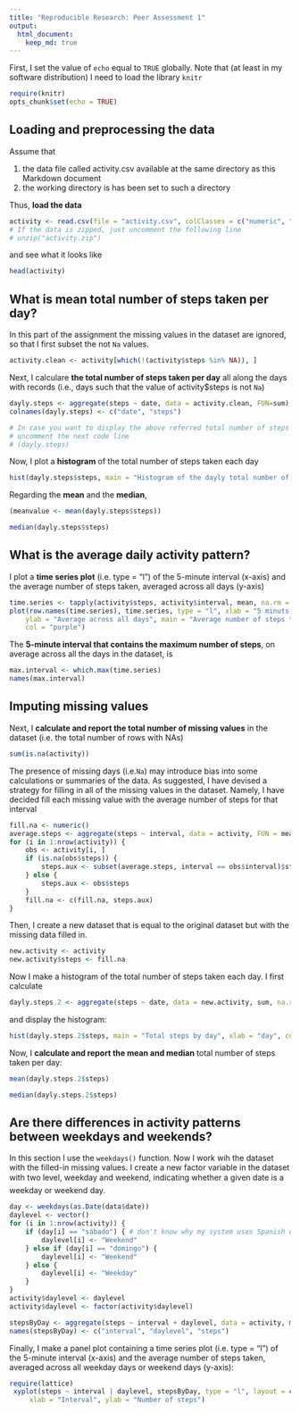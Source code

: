 ```yaml
---
title: "Reproducible Research: Peer Assessment 1"
output: 
  html_document:
    keep_md: true
---
```

 

First, I set the value of `echo` equal to `TRUE` globally. Note that (at least in my software distribution) I need to load the library `knitr` 

```r
require(knitr)
opts_chunk$set(echo = TRUE)
```

## Loading and preprocessing the data
Assume that 

 1. the data file called activity.csv available at the same directory as this Markdown document
 2. the working directory is has been set to such a directory
 
Thus, **load the data**

```r
activity <- read.csv(file = "activity.csv", colClasses = c("numeric", "character", "numeric"))
# If the data is zipped, just uncomment the following line
# unzip("activity.zip")
```

and see what it looks like

```r
head(activity)
```


## What is mean total number of steps taken per day?

In this part of the assignment  the missing values in the dataset are ignored, so that I first 
subset the not `Na` values.  

```r
activity.clean <- activity[which(!(activity$steps %in% NA)), ]
```

Next, I calculare **the total number of steps taken per day** 
all along the days with records (i.e., days such that the value of activity$steps is not `Na`)

```r
dayly.steps <- aggregate(steps ~ date, data = activity.clean, FUN=sum)
colnames(dayly.steps) <- c("date", "steps")
```


```r
# In case you want to display the above referred total number of steps taken per day, 
# uncomment the next code line
# (dayly.steps)
```


Now, I plot a **histogram** of the total number of steps taken each day

```r
hist(dayly.steps$steps, main = "Histogram of the dayly total number of steps",  xlab = "Number of steps", col = "purple" )
```


Regarding the **mean** and the **median**, 
```r
(meanvalue <- mean(dayly.steps$steps))
```
```r
median(dayly.steps$steps)
```



## What is the average daily activity pattern?

I plot a **time series plot** (i.e. type = "l") of the 5-minute interval (x-axis) and the average number of  steps taken, averaged across all days (y-axis)

```r
time.series <- tapply(activity$steps, activity$interval, mean, na.rm = TRUE)
plot(row.names(time.series), time.series, type = "l", xlab = "5 minuts interval", 
    ylab = "Average across all days", main = "Average number of steps taken", 
    col = "purple")
```

The **5-minute interval that contains the maximum  number of steps**, on average across all the days in the dataset, is 

```r
max.interval <- which.max(time.series)
names(max.interval)
```

## Imputing missing values
Next, I **calculate and report the total number of missing values** in the dataset (i.e. the total number of rows with NAs)

```r
sum(is.na(activity))
```

The presence of missing days (i.e.`Na`) may introduce bias into some calculations or summaries of the data. As suggested, I have devised a strategy for filling in all of the missing values in the dataset.  Namely, I have decided fill each missing value with the average 
number of steps for that interval

```r
fill.na <- numeric()
average.steps <- aggregate(steps ~ interval, data = activity, FUN = mean)
for (i in 1:nrow(activity)) {
    obs <- activity[i, ]
    if (is.na(obs$steps)) {
        steps.aux <- subset(average.steps, interval == obs$interval)$steps
    } else {
        steps.aux <- obs$steps
    }
    fill.na <- c(fill.na, steps.aux)
}
```



Then, I create a new dataset that is equal to the original dataset but with the missing data filled in.

```r
new.activity <- activity
new.activity$steps <- fill.na
```

Now I make a histogram of the total number of steps taken each day. 
I first calculate 

```r
dayly.steps.2 <- aggregate(steps ~ date, data = new.activity, sum, na.rm = TRUE)
```

and display the histogram:

```r
hist(dayly.steps.2$steps, main = "Total steps by day", xlab = "day", col = "yellow")
```


Now, I **calculate and report the mean and median** total number of steps taken per day: 

```r
mean(dayly.steps.2$steps)
```

```r
median(dayly.steps.2$steps)
```

## Are there differences in activity patterns between weekdays and weekends?

In this section I use the `weekdays()` function. Now I work wih the dataset with the filled-in missing  values. 
I create a new factor variable in the dataset with two level, weekday and weekend, indicating whether a given date is a weekday or weekend day.

```r
day <- weekdays(as.Date(data$date))
daylevel <- vector()
for (i in 1:nrow(activity)) {
    if (day[i] == "sábado") { # don't know why my system uses Spanish weekday names
        daylevel[i] <- "Weekend"
    } else if (day[i] == "domingo") {
        daylevel[i] <- "Weekend"
    } else {
        daylevel[i] <- "Weekday"
    }
}
activity$daylevel <- daylevel
activity$daylevel <- factor(activity$daylevel)

stepsByDay <- aggregate(steps ~ interval + daylevel, data = activity, mean)
names(stepsByDay) <- c("interval", "daylevel", "steps")
```

Finally, I make a panel plot containing a time series plot (i.e. type = “l”) of the 5-minute interval (x-axis) and the average number of steps taken, averaged across all weekday days or weekend days (y-axis): 
```r
require(lattice)
 xyplot(steps ~ interval | daylevel, stepsByDay, type = "l", layout = c(1, 2), 
     xlab = "Interval", ylab = "Number of steps")
```


